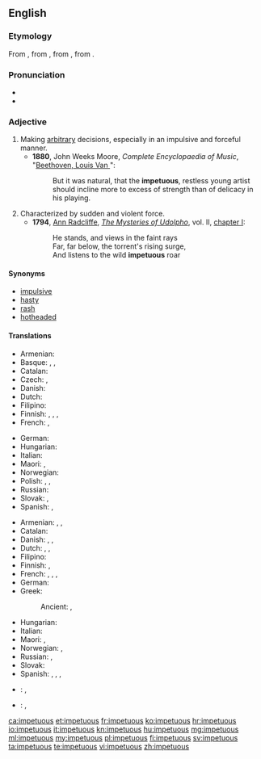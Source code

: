 {{was wotd|2009|December|29}}
==English==

===Etymology===
From {{etyl|enm|en}}, from {{etyl|fro|en}} {{term|impetueux|lang=fro}}, from {{etyl|LL.|en}} {{term/t|la|impetuōsus||violent}}, from {{etyl|la|en}} {{term|impetus||attack||violence|lang=la}}.

===Pronunciation===
* {{IPA|/imˈpɛtʃuəs/}}
* {{audio|En-us-impetuous.ogg|Audio (US)}}

===Adjective===
{{en-adj}}

# Making [[arbitrary]] decisions, especially in an impulsive and forceful manner.
#* '''1880''', John Weeks Moore, ''Complete Encyclopaedia of Music'', "[[s:Complete Encyclopaedia of Music/B/Beethoven, Louis Van|Beethoven, Louis Van ]]":
#*: But it was natural, that the '''impetuous''', restless young artist should incline more to excess of strength than of delicacy in his playing.
# Characterized by sudden and violent force.
#* '''1794''', [[w:Ann Radcliffe|Ann Radcliffe]], ''[[w:The Mysteries of Udolpho|The Mysteries of Udolpho]]'', vol. II, [[s:The Mysteries of Udolpho/Volume II/Chapter I|chapter I]]:
#*: He stands, and views in the faint rays<br>Far, far below, the torrent's rising surge,<br>And listens to the wild '''impetuous''' roar

====Synonyms====
* [[impulsive]]
* [[hasty]]
* [[rash]]
* [[hotheaded]]

====Translations====
{{trans-top|describing one who makes arbitrary decisions}}
* Armenian: {{t-|hy|իմպուլսիվ|tr=impulsiv}}
* Basque: {{t-|eu|odolbero}}, {{t-|eu|oldartsu}}, {{t-|eu|oldar handiko}}
* Catalan: {{t-|ca|impetuós}}
* Czech: {{t-|cs|unáhlený|m}}, {{t+|cs|zbrklý|m}}
* Danish: {{t-|da|impulsiv}}
* Dutch: {{t+|nl|impulsief}}
* Filipino: {{t+|tl|mapusok}}
* Finnish: {{t-|fi|kiivas}}, {{t+|fi|kiihkeä}}, {{t+|fi|raju}}, {{t+|fi|äkkipikainen}}
* French: {{t+|fr|impulsif}}, {{t+|fr|irréfléchi}}
{{trans-mid}}
* German: {{t+|de|ungestüm}}
* Hungarian: {{t+|hu|hirtelen}}
* Italian: {{t+|it|impulsivo}}
* Maori: {{t-|mi|takahorohoro}}, {{t-|mi|manawarere}}
* Norwegian: {{t-|no|impulsstyrt}}
* Polish: {{t-|pl|zapalczywy|m}}, {{t+|pl|impulsywny|m}}, {{t+|pl|porywczy|m}}
* Russian: {{t+|ru|поспешный|m}}
* Slovak: {{t-|sk|zbrklý}}, {{t-|sk|impulzívny}}
* Spanish: {{t+|es|impulsivo}}, {{t+|es|irreflexivo}}
{{trans-bottom}}

{{trans-top|characterized by sudden and violent force}}
* Armenian: {{t-|hy|բուռն|tr=buṙn}}, {{t-|hy|սրընթաց|tr=srëntac’}}, {{t-|hy|պոռթկուն|tr=poṙt’kun}}
* Catalan: {{t-|ca|impetuós}}
* Danish: {{t-|da|opfarende}}, {{t-|da|heftig}}, {{t-|da|fremfusende}}
* Dutch: {{t+|nl|onstuimig}}, {{t+|nl|bruusk}}, {{t+|nl|gewelddadig}}
* Filipino: {{t+|tl|mapusok}}
* Finnish: {{t+|fi|raju}}, {{t+|fi|kiihkeä}}
* French: {{t+|fr|impétueux}}, {{t+|fr|brutal}}, {{t+|fr|brusque}}, {{t+|fr|violent}}
* German: {{t+|de|ungestüm}}
* Greek:
*: Ancient: {{tø|grc|θούριος|sc=polytonic}}, {{tø|grc|θοῦρος|sc=polytonic}}
{{trans-mid}}
* Hungarian: {{t+|hu|indulatos}}
* Italian: {{t+|it|irruente}}
* Maori: {{t-|mi|totoa}}, {{t-|mi|taikaha}}
* Norwegian: {{t-|no|oppfarende}}, {{t-|no|fremfusende}}
* Russian: {{t+|ru|порывистый}}, {{t+|ru|стремительный}}
* Slovak: {{t-|sk|prudký}}
* Spanish: {{t+|es|impetuoso}}, {{t+|es|brutal}}, {{t-|es|brusco}}, {{t+|es|violento}}
{{trans-bottom}}

{{checktrans-top}}
* {{ttbc|fr}}: {{t+|fr|impétueux}}, {{t+|fr|brusque}}
* {{ttbc|id}}: {{t-|id|tanpa pikir panjang}}, {{t+|id|sembrono}}
{{trans-mid}}
{{trans-bottom}}

[[ca:impetuous]]
[[et:impetuous]]
[[fr:impetuous]]
[[ko:impetuous]]
[[hr:impetuous]]
[[io:impetuous]]
[[it:impetuous]]
[[kn:impetuous]]
[[hu:impetuous]]
[[mg:impetuous]]
[[ml:impetuous]]
[[my:impetuous]]
[[pl:impetuous]]
[[fi:impetuous]]
[[sv:impetuous]]
[[ta:impetuous]]
[[te:impetuous]]
[[vi:impetuous]]
[[zh:impetuous]]